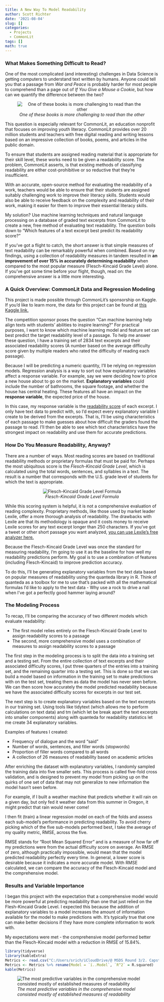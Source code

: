 ```yaml
---
title: A New Way To Model Readability
author: Scott Richter
date: '2021-08-04'
slug: []
categories:
  - Projects
  - CommonLit
tags: []
math: true
---
```


### What Makes Something Difficult to Read?

One of the most complicated (and interesting) challenges in Data Science is getting computers to understand text written by humans. Anyone could tell you that a passage from *War and Peace* is probably harder for most people to comprehend than a page out of *If You Give a Mouse a Cookie*, but how can we quantify the difference between the two? 

<center>

![*One of these books is more challenging to read than the other*](images/BooksTransparent.png)

</center>

This question is especially relevant for CommonLit, an education nonprofit that focuses on improving youth literacy. CommonLit provides over 20 million students and teachers with free digital reading and writing lessons based on an impressive collection of books, poems, and articles in the public domain.

To ensure that students are assigned reading material that is appropriate for their skill level, these works need to be given a readability score. The problem, CommonLit asserts, is that existing methods of classifying readability are either cost-prohibitive or so reductive that they're insufficient. 

With an accurate, open-source method for evaluating the readability of a work, teachers would be able to ensure that their students are assigned suitably challenging work to improve their literacy skills. Students would also be able to receive feedback on the complexity and readability of their work, making it easier for them to improve their essential literacy skills.

My solution? Use machine learning techniques and natural language processing on a database of graded text excerpts from CommonLit to create a new, free method of evaluating text readability. The question boils down to "Which features of a text excerpt best predict its readability score?" 

If you've got a flight to catch, the short answer is that simple measures of text readability can be remarkably powerful when combined. Based on my findings, using a collection of readability measures in tandem resulted in **an improvement of over 15% in accurately determining readability** when compared to the most popular measure (Flesch-Kincaid Grade Level) alone. If you've got some time before your flight, though, read on: the comprehensive answer is a little more interesting.

### A Quick Overview: CommonLit Data and Regression Modeling

This project is made possible through CommonLit's sponsorship on Kaggle. If you'd like to learn more, the data for this project can be found at [this Kaggle link.](https://www.kaggle.com/c/commonlitreadabilityprize/overview) 

The competition sponsor poses the question “Can machine learning help align texts with students’ abilities to inspire learning?” For practical purposes, I want to know which machine learning model and feature set can best predict the target readability level of a passage. To help me answer these question, I have a training set of 2834 text excerpts and their associated readability scores (A number based on the average difficulty score given by multiple readers who rated the difficulty of reading each passage).

Because I will be predicting a numeric quantity, I’ll be relying on regression models. Regression analysis is a way to sort out how explanatory variables affect a response variable. For example, say we were deciding how to price a new house about to go on the market. **Explanatory variables** could include the number of bathrooms, the square footage, and whether the house has central heating. These features all have an impact on the **response variable**, the expected price of the house. 

In this case, my response variable is the [readability score](https://www.kaggle.com/c/commonlitreadabilityprize/discussion/240423) of each excerpt. I only have text data to predict with, so I’d expect every explanatory variable I create to be derived from the excerpts. That is, I'll be using characteristics of each passage to make guesses about how difficult the graders found the passage to read. I'll then be able to see which text characteristics have the strongest impact on readability and use them for accurate predictions.

### How Do You Measure Readability, Anyway?

There are a number of ways. Most reading scores are based on traditional readability methods or proprietary formulas that must be paid for. Perhaps the most ubiquitous score is the *Flesch-Kincaid Grade Level*, which is calculated using the total words, sentences, and syllables in a text. The result is a number that corresponds with the U.S. grade level of students for which the text is appropriate.

<center>

![*Flesch-Kincaid Grade Level Formula*](images/Flesch-Kincaid-Shadow.png)

</center>

While this scoring system is helpful, it is not a comprehensive evaluation of reading complexity. Proprietary methods, like those used by market leader Lexile, offer a more thorough analysis of readability. The drawbacks with Lexile are that its methodology is opaque and it costs money to receive Lexile scores for any text excerpt longer than 250 characters. If you've got a tweet or other short passage you want analyzed, [you can use Lexile's free analyzer here.](https://hub.lexile.com/analyzer)

Because the Flesch-Kincaid Grade Level was once the standard for measuring readability, I'm going to use it as the baseline for how well my readability predictions perform. My goal is to use a combination of features (including Flesch-Kincaid) to improve prediction accuracy. 

To do this, I'll be generating explanatory variables from the text data based on popular measures of readability using the quanteda library in R. Think of quanteda as a toolbox for me to use that's packed with all the mathematical formulas I'd like to apply to the text data - Why use a rock to drive a nail when I've got a perfectly good hammer laying around?

### The Modeling Process

To recap, I'll be comparing the accuracy of two different models which evaluate readability: 

* The first model relies entirely on the Flesch-Kincaid Grade Level to assign readability scores to a passage
* The second, more comprehensive model uses a combination of measures to assign readability scores to a passage

The first step in the modeling process is to split the data into a training set and a testing set. From the entire collection of text excerpts and their associated difficulty scores, I put three quarters of the entries into a training set, and the remaining quarter into a testing set. This is done so that we can build a model based on information in the training set to make predictions with on the test set, treating them as data the model has never seen before. We can then score how accurately the model predicted readability because we have the associated difficulty scores for excerpts in our test set.

The next step is to create explanatory variables based on the text excerpts in our training set. Using tools like tidytext (which allows me to perform calculations on text data) and tm (which let be break apart the text excerpts into smaller components) along with quanteda for readability statistics let me create 34 explanatory variables.

Examples of features I created:  

* Frequency of dialogue and the word "said"
* Number of words, sentences, and filler words (stopwords)
* Proportion of filler words compared to all words
* A collection of 26 measures of readability based on academic articles

After enriching the dataset with explanatory variables, I randomly sampled the training data into five smaller sets. This process is called five-fold cross validation, and is designed to prevent my model from picking up on the quirks of one set of data that may not generalize to new information the model hasn't seen before. 

For example, if I built a weather machine that predicts whether it will rain on a given day, but only fed it weather data from this summer in Oregon, it might predict that rain would never come!

I then fit (train) a linear regression model on each of the folds and assess each sub-model's performance in predicting readability. To avoid cherry picking which of the five sub-models performed best, I take the average of my quality metric, RMSE, across the five. 

RMSE stands for "Root Mean Squared Error" and is a measure of how far off my predictions were from the actual difficulty score on average. An RMSE of zero, although practically impossible, would mean that the model predicted readability perfectly every time. In general, a lower score is desirable because it indicates a more accurate model. With RMSE calculated, we can compare the accuracy of the Flesch-Kincaid model and the comprehensive model.

### Results and Variable Importance

I began this project with the expectation that a comprehensive model would be more powerful at predicting readability than one that just relied on the Flesh-Kincaid Grade Level. I expected this because the addition of explanatory variables to a model increases the amount of information available for the model to make predictions with. It's typically true that one can make better decisions if they have more complete information to work with.

My expectations were met - the comprehensive model performed better than the Flesch-Kincaid model with a reduction in RMSE of 15.84%. 

```r
library(tidyverse)
library(kableExtra)
Metrics <- read.csv("C:/Users/srich/iCloudDrive/@ MSDS Round 3/2. Capstone Project/Project/Metrics.csv")
Metrics <- Metrics %>% rename(Model = `ï..Model`, `R^2` = R.squared)
kable(Metrics)
```


![*The most predictive variables in the comprehensive model consisted mostly of established measures of readability*](images/VIFShadow.png)

